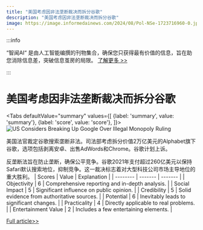 ```yaml
---
title: "美国考虑因非法垄断裁决而拆分谷歌"
description: "美国考虑因非法垄断裁决而拆分谷歌"
image: https://image.informedainews.com/2024/08/Pol-NSe-1723716960-0.jpg
---
```



:::info

“智闻AI“ 是由人工智能编撰的刊物集合，确保您只获得最有价值的信息，旨在助您消除信息差，突破信息茧房的局限。  [了解更多 >>](/)

:::

# 美国考虑因非法垄断裁决而拆分谷歌


<Tabs
	defaultValue="summary"
	values={[
	{label: 'summary', value: 'summary'},
	{label: 'score', value: 'score'},
]}>
<TabItem value="summary">
<img
  src="https://image.informedainews.com/2024/08/Pol-NSe-1723716960-0.jpg"
  alt="US Considers Breaking Up Google Over Illegal Monopoly Ruling"
/>



美国法官裁定谷歌搜索垄断非法。司法部考虑拆分价值2万亿美元的Alphabet旗下谷歌，选项包括剥离安卓、出售AdWords和Chrome。谷歌计划上诉。

反垄断法旨在防止垄断，确保公平竞争。谷歌2021年支付超过260亿美元以保持Safari默认搜索地位，抑制竞争。这一裁决标志着对大型科技公司市场主导地位的重大胜利。
</TabItem>
<TabItem value="score">
	| Scores     | Value   | Explanation |
	| -------- | ------- | ------- |
	| Objectivity  | 6    | Comprehensive reporting and in-depth analysis.    |
	| Social Impact | 5     | Significant influence on public opinion.    |
	| Credibility    | 5    | Solid evidence from authoritative sources.    |
	| Potential    | 6    | Inevitably leads to significant changes.    |
	| Practicality    | 4    | Directly applicable to real problems.    |
	| Entertainment Value    | 2    | Includes a few entertaining elements.    |
</TabItem>
</Tabs>

[Full article>>](https://www.theguardian.com/technology/article/2024/aug/14/google-antitrust-monopoly-ruling)
